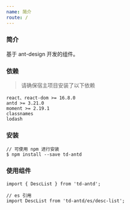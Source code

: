 ```yaml
---
name: 简介
route: /
---
```


### 简介

基于 ant-design 开发的组件。

### 依赖

> 请确保宿主项目安装了以下依赖

```
react、react-dom >= 16.8.0
antd >= 3.21.0
moment >= 2.19.1
classnames
lodash
```

### 安装

```
// 可使用 npm 进行安装
$ npm install --save td-antd
```

### 使用组件

```
import { DescList } from 'td-antd';

// es 引用
import DescList from 'td-antd/es/desc-list';
```